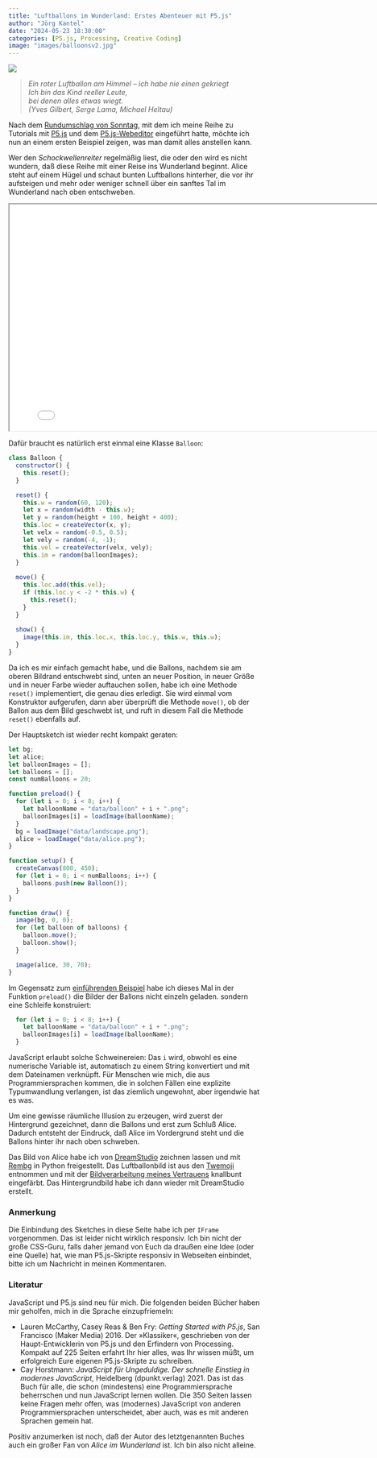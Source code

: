 ```yaml
---
title: "Luftballons im Wunderland: Erstes Abenteuer mit P5.js"
author: "Jörg Kantel"
date: "2024-05-23 18:30:00"
categories: [P5.js, Processing, Creative Coding]
image: "images/balloonsv2.jpg"
---
```


[![](images/balloonsv2-b.jpg)](https://www.flickr.com/photos/schockwellenreiter/53741443378/)

>*Ein roter Luftballon am Himmel -- 
ich habe nie einen gekriegt  
Ich bin das Kind reeller Leute,  
bei denen alles etwas wiegt.*   
*(Yves Gilbert, Serge Lama, Michael Heltau)*

Nach dem [Rundumschlag von Sonntag](https://kantel.github.io/posts/2024051901_bouncing_faces/), mit dem ich meine Reihe zu Tutorials mit [P5.js](http://cognitiones.kantel-chaos-team.de/programmierung/creativecoding/processing/p5js.html) und dem [P5.js-Webeditor](https://editor.p5js.org/) eingeführt hatte, möchte ich nun an einem ersten Beispiel zeigen, was man damit alles anstellen kann.

Wer den *Schockwellenreiter* regelmäßig liest, die oder den wird es nicht wundern, daß diese Reihe mit einer Reise ins Wunderland beginnt. Alice steht auf einem Hügel und schaut bunten Luftballons hinterher, die vor ihr aufsteigen und mehr oder weniger schnell über ein sanftes Tal im Wunderland nach oben entschweben.

<iframe src="balloons/index.html" width="800" height="450" name="Luftballons im Wunderland"></iframe>

Dafür braucht es natürlich erst einmal eine Klasse `Balloon`:

~~~javascript
class Balloon {
  constructor() {
    this.reset();
  }

  reset() {
    this.w = random(60, 120);
    let x = random(width - this.w);
    let y = random(height + 100, height + 400);
    this.loc = createVector(x, y);
    let velx = random(-0.5, 0.5);
    let vely = random(-4, -1);
    this.vel = createVector(velx, vely);
    this.im = random(balloonImages);
  }
  
  move() {
    this.loc.add(this.vel);
    if (this.loc.y < -2 * this.w) {
      this.reset();
    }
  }
  
  show() {
    image(this.im, this.loc.x, this.loc.y, this.w, this.w);
  }
}
~~~

Da ich es mir einfach gemacht habe, und die Ballons, nachdem sie am oberen Bildrand entschwebt sind, unten an neuer Position, in neuer Größe und in neuer Farbe wieder auftauchen sollen, habe ich eine Methode `reset()` implementiert, die genau dies erledigt. Sie wird einmal vom Konstruktor aufgerufen, dann aber überprüft die Methode `move()`, ob der Ballon aus dem Bild geschwebt ist, und ruft in diesem Fall die Methode `reset()` ebenfalls auf.

Der Hauptsketch ist wieder recht kompakt geraten:

~~~javascript
let bg;
let alice;
let balloonImages = [];
let balloons = [];
const numBalloons = 20;

function preload() {
  for (let i = 0; i < 8; i++) {
    let balloonName = "data/balloon" + i + ".png";
    balloonImages[i] = loadImage(balloonName);
  }
  bg = loadImage("data/landscape.png");
  alice = loadImage("data/alice.png");
}

function setup() {
  createCanvas(800, 450);
  for (let i = 0; i < numBalloons; i++) {
    balloons.push(new Balloon());
  }
}

function draw() {
  image(bg, 0, 0);
  for (let balloon of balloons) {
    balloon.move();
    balloon.show();
  }

  image(alice, 30, 70);
}
~~~

Im Gegensatz zum [einführenden Beispiel](https://kantel.github.io/posts/2024051901_bouncing_faces/) habe ich dieses Mal in der Funktion `preload()` die Bilder der Ballons nicht einzeln geladen. sondern eine Schleife konstruiert:

~~~javascript
  for (let i = 0; i < 8; i++) {
    let balloonName = "data/balloon" + i + ".png";
    balloonImages[i] = loadImage(balloonName);
  }
~~~

JavaScript erlaubt solche Schweinereien: Das `i` wird, obwohl es eine numerische Variable ist, automatisch zu einem String konvertiert und mit dem Dateinamen verknüpft. Für Menschen wie mich, die aus Programmiersprachen kommen, die in solchen Fällen eine explizite Typumwandlung verlangen, ist das ziemlich ungewohnt, aber irgendwie hat es was.

Um eine gewisse räumliche Illusion zu erzeugen, wird zuerst der Hintergrund gezeichnet, dann die Ballons und erst zum Schluß Alice. Dadurch entsteht der Eindruck, daß Alice im Vordergrund steht und die Ballons hinter ihr nach oben schweben.

Das Bild von Alice habe ich von [DreamStudio](https://beta.dreamstudio.ai/generate) zeichnen lassen und mit [Rembg](https://github.com/danielgatis/rembg) in Python freigestellt. Das Luftballonbild ist aus den [Twemoji](https://github.com/twitter/twemoji) entnommen und mit der [Bildverarbeitung meines Vertrauens](http://cognitiones.kantel-chaos-team.de/multimedia/computergraphik/gc.html) knallbunt eingefärbt. Das Hintergrundbild habe ich dann wieder mit DreamStudio erstellt.

### Anmerkung

Die Einbindung des Sketches in diese Seite habe ich per `IFrame` vorgenommen. Das ist leider nicht wirklich responsiv. Ich bin nicht der große CSS-Guru, falls daher jemand von Euch da draußen eine Idee (oder eine Quelle) hat, wie man P5.js-Skripte responsiv in Webseiten einbindet, bitte ich um Nachricht in meinen Kommentaren.

### Literatur

JavaScript und P5.js sind neu für mich. Die folgenden beiden Bücher haben mir geholfen, mich in die Sprache einzupfriemeln:

- Lauren McCarthy, Casey Reas & Ben Fry: *Getting Started with P5.js*, San Francisco (Maker Media) 2016. Der »Klassiker«, geschrieben von der Haupt-Entwicklerin von P5.js und den Erfindern von Processing. Kompakt auf 225 Seiten erfahrt Ihr hier alles, was Ihr wissen müßt, um erfolgreich Eure eigenen P5.js-Skripte zu schreiben.
- Cay Horstmann: *JavaScript für Ungeduldige. Der schnelle Einstieg in modernes JavaScript*, Heidelberg (dpunkt.verlag) 2021. Das ist das Buch für alle, die schon (mindestens) eine Programmiersprache beherrschen und nun JavaScript lernen wollen. Die 350 Seiten lassen keine Fragen mehr offen, was (modernes) JavaScript von anderen Programmiersprachen unterscheidet, aber auch, was es mit anderen Sprachen gemein hat.

Positiv anzumerken ist noch, daß der Autor des letztgenannten Buches auch ein großer Fan von *Alice im Wunderland* ist. Ich bin also nicht alleine.